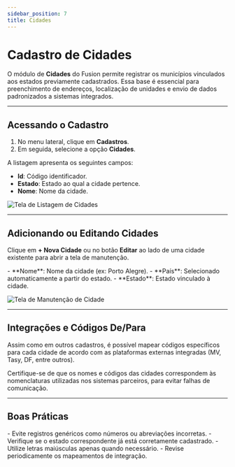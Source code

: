 ```yaml
---
sidebar_position: 7
title: Cidades
---
```



# Cadastro de Cidades

O módulo de **Cidades** do Fusion permite registrar os municípios vinculados aos estados previamente cadastrados. Essa base é essencial para preenchimento de endereços, localização de unidades e envio de dados padronizados a sistemas integrados.

---

## Acessando o Cadastro

1. No menu lateral, clique em **Cadastros**.
2. Em seguida, selecione a opção **Cidades**.

A listagem apresenta os seguintes campos:

- **Id**: Código identificador.
- **Estado**: Estado ao qual a cidade pertence.
- **Nome**: Nome da cidade.

![Tela de Listagem de Cidades](/img/lista_cidades.png)

---

## Adicionando ou Editando Cidades

Clique em **+ Nova Cidade** ou no botão **Editar** ao lado de uma cidade existente para abrir a tela de manutenção.

<Admonition type="info" title="Campos do formulário">
- **Nome**: Nome da cidade (ex: Porto Alegre).
- **País**: Selecionado automaticamente a partir do estado.
- **Estado**: Estado vinculado à cidade.
</Admonition>

![Tela de Manutenção de Cidade](/img/edit_cidades.png)

---

## Integrações e Códigos De/Para

Assim como em outros cadastros, é possível mapear códigos específicos para cada cidade de acordo com as plataformas externas integradas (MV, Tasy, DF, entre outros).

<Admonition type="tip" title="Evite inconsistências">
Certifique-se de que os nomes e códigos das cidades correspondem às nomenclaturas utilizadas nos sistemas parceiros, para evitar falhas de comunicação.
</Admonition>

---

## Boas Práticas

<Admonition type="success" title="Recomendações">
- Evite registros genéricos como números ou abreviações incorretas.
- Verifique se o estado correspondente já está corretamente cadastrado.
- Utilize letras maiúsculas apenas quando necessário.
- Revise periodicamente os mapeamentos de integração.
</Admonition>

